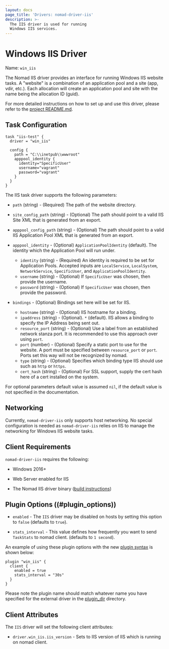```yaml
---
layout: docs
page_title: 'Drivers: nomad-driver-iis'
description: >-
  The IIS driver is used for running
  Windows IIS services.
---
```


# Windows IIS Driver

Name: `win_iis`

The Nomad IIS driver provides an interface for running Windows IIS website tasks.
A "website" is a combination of an application pool and a site (app, vdir, etc.).
Each allocation will create an application pool and site with the name being the allocation ID (guid).

For more detailed instructions on how to set up and use this driver, please
refer to the [project README.md][nomad-driver-iis].

## Task Configuration

```hcl
task "iis-test" {
  driver = "win_iis"

  config {
    path = "C:\\inetpub\\wwwroot"
    apppool_identity {
      identity="SpecificUser"
      username="vagrant"
      password="vagrant"
    }
  }
}
```

The IIS task driver supports the following parameters:

- `path` (string) - (Required) The path of the website directory.

- `site_config_path` (string) - (Optional) The path should point to a valid IIS Site XML that is generated from an export.

- `apppool_config_path` (string) - (Optional) The path should point to a valid IIS Application Pool XML that is generated from an export.

- `apppool_identity` - (Optional) `ApplicationPoolIdentity` (default). The identity which the Application Pool will run under.

  - `identity` (string) - (Required) An identity is required to be set for Application Pools. Accepted inputs are `LocalService`, `LocalSystem`, `NetworkService`, `SpecificUser`, and `ApplicationPoolIdentity`.
  - `username` (string) - (Optional) If `SpecificUser` was chosen, then provide the username.
  - `password` (string) - (Optional) If `SpecificUser` was chosen, then provide the password.

- `bindings` - (Optional) Bindings set here will be set for IIS.
  - `hostname` (string) - (Optional) IIS hostname for a binding.
  - `ipaddress` (string) - (Optional). `*` (default). IIS allows a binding to specify the IP Address being sent out.
  - `resource_port` (string) - (Optional) Use a label from an established network stanza port. It is recommended to use this approach over using `port`.
  - `port` (number) - (Optional) Specify a static port to use for the website. A port must be specified between `resource_port` or `port`. Ports set this way will not be recognized by nomad.
  - `type` (string) - (Optional) Specifies which binding type IIS should use such as `http` or `https`.
  - `cert_hash` (string) - (Optional) For SSL support, supply the cert hash here of a cert installed on the system.

For optional parameters default value is assumed `nil`, if the default value is not specified in the documentation.

## Networking

Currently, `nomad-driver-iis` only supports host networking. No special configuration is needed as `nomad-driver-iis`
relies on IIS to manage the networking for Windows IIS website tasks.

## Client Requirements

`nomad-driver-iis` requires the following:

- Windows 2016+

- Web Server enabled for IIS

- The Nomad IIS driver binary ([build instructions][nomad-driver-iis])

## Plugin Options ((#plugin_options))

- `enabled` - The `IIS` driver may be disabled on hosts by setting this option to `false` (defaults to `true`).

- `stats_interval` - This value defines how frequently you want to send `TaskStats` to nomad client. (defaults to `1 second`).

An example of using these plugin options with the new [plugin
syntax][plugin] is shown below:

```hcl
plugin "win_iis" {
  client {
    enabled = true
    stats_interval = "30s"
  }
}
```

Please note the plugin name should match whatever name you have specified for the external driver in the [plugin_dir][plugin_dir] directory.

## Client Attributes

The `IIS` driver will set the following client attributes:

- `driver.win_iis.iis_version` - Sets to IIS version of IIS which is running on nomad client.

[nomad-driver-iis]: https://github.com/Roblox/nomad-driver-iis
[plugin]: /nomad/docs/configuration/plugin
[plugin_dir]: /nomad/docs/configuration#plugin_dir
[plugin-options]: #plugin_options
